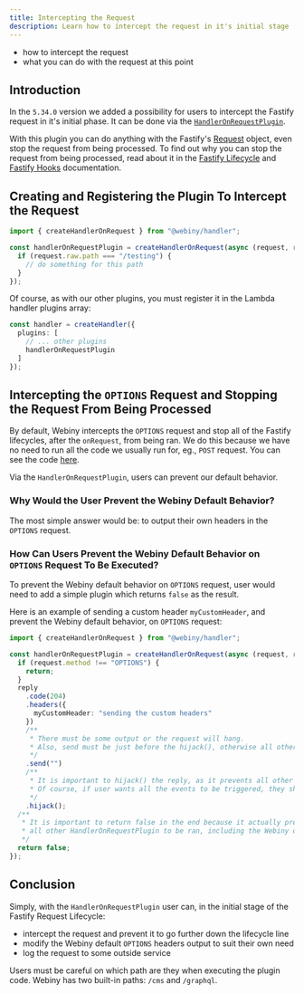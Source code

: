 ```yaml
---
title: Intercepting the Request
description: Learn how to intercept the request in it's initial stage
---
```



<Alert type="success" title="What you'll learn">

- how to intercept the request
- what you can do with the request at this point

</Alert>

## Introduction

In the `5.34.0` version we added a possibility for users to intercept the Fastify request in it's initial phase.
It can be done via the [`HandlerOnRequestPlugin`](https://github.com/webiny/webiny-js/blob/16af8737377a9ae1dd6ac4ecffec5625726c814e/packages/handler/src/plugins/HandlerOnRequestPlugin.ts).

With this plugin you can do anything with the Fastify's [Request](https://www.fastify.io/docs/latest/Reference/Request/) object, even stop the request from being processed.
To find out why you can stop the request from being processed, read about it in the [Fastify Lifecycle](https://www.fastify.io/docs/latest/Reference/Lifecycle/) and [Fastify Hooks](https://www.fastify.io/docs/latest/Reference/Hooks/) documentation.

## Creating and Registering the Plugin To Intercept the Request

```typescript
import { createHandlerOnRequest } from "@webiny/handler";

const handlerOnRequestPlugin = createHandlerOnRequest(async (request, reply) => {
  if (request.raw.path === "/testing") {
    // do something for this path
  }
});
```

Of course, as with our other plugins, you must register it in the Lambda handler plugins array:

```typescript apps/api/graphql/src/index.ts
const handler = createHandler({
  plugins: [
    // ... other plugins
    handlerOnRequestPlugin
  ]
});
```

## Intercepting the `OPTIONS` Request and Stopping the Request From Being Processed

By default, Webiny intercepts the `OPTIONS` request and stop all of the Fastify lifecycles, after the `onRequest`, from being ran.
We do this because we have no need to run all the code we usually run for, eg., `POST` request.
You can see the code [here](https://github.com/webiny/webiny-js/blob/16af8737377a9ae1dd6ac4ecffec5625726c814e/packages/handler/src/fastify.ts#L283).

Via the `HandlerOnRequestPlugin`, users can prevent our default behavior.

### Why Would the User Prevent the Webiny Default Behavior?

The most simple answer would be: to output their own headers in the `OPTIONS` request.

### How Can Users Prevent the Webiny Default Behavior on `OPTIONS` Request To Be Executed?

To prevent the Webiny default behavior on `OPTIONS` request, user would need to add a simple plugin which returns `false` as the result.

Here is an example of sending a custom header `myCustomHeader`, and prevent the Webiny default behavior, on `OPTIONS` request:

```typescript
import { createHandlerOnRequest } from "@webiny/handler";

const handlerOnRequestPlugin = createHandlerOnRequest(async (request, reply) => {
  if (request.method !== "OPTIONS") {
    return;
  }
  reply
    .code(204)
    .headers({
      myCustomHeader: "sending the custom headers"
    })
    /**
     * There must be some output or the request will hang.
     * Also, send must be just before the hijack(), otherwise all other method calls will not have any effect.
     */
    .send("")
    /**
     * It is important to hijack() the reply, as it prevents all other Fastify lifecycle events to be executed.
     * Of course, if user wants all the events to be triggered, they should not hijack() the reply.
     */
    .hijack();
  /**
   * It is important to return false in the end because it actually prevents
   * all other HandlerOnRequestPlugin to be ran, including the Webiny default behavior.
   */
  return false;
});
```

## Conclusion

Simply, with the `HandlerOnRequestPlugin` user can, in the initial stage of the Fastify Request Lifecycle:

- intercept the request and prevent it to go further down the lifecycle line
- modify the Webiny default `OPTIONS` headers output to suit their own need
- log the request to some outside service

<Alert type="warning">

Users must be careful on which path are they when executing the plugin code. Webiny has two built-in paths: `/cms` and `/graphql`.

</Alert>
